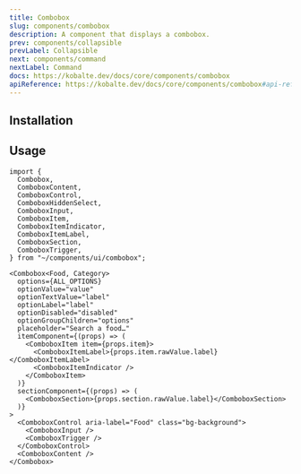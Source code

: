 ```yaml
---
title: Combobox
slug: components/combobox
description: A component that displays a combobox.
prev: components/collapsible
prevLabel: Collapsible
next: components/command
nextLabel: Command
docs: https://kobalte.dev/docs/core/components/combobox
apiReference: https://kobalte.dev/docs/core/components/combobox#api-reference
---
```



<PreviewTabs demoCode={ComboboxDemoCode}>
    <ComboboxDemo client:only="solid-js" /> 
</PreviewTabs>

## Installation

<InstallationTabs name="combobox" code={ComboboxCode} />

## Usage

```tsx
import {
  Combobox,
  ComboboxContent,
  ComboboxControl,
  ComboboxHiddenSelect,
  ComboboxInput,
  ComboboxItem,
  ComboboxItemIndicator,
  ComboboxItemLabel,
  ComboboxSection,
  ComboboxTrigger,
} from "~/components/ui/combobox";
```

```tsx
<Combobox<Food, Category>
  options={ALL_OPTIONS}
  optionValue="value"
  optionTextValue="label"
  optionLabel="label"
  optionDisabled="disabled"
  optionGroupChildren="options"
  placeholder="Search a food…"
  itemComponent={(props) => (
    <ComboboxItem item={props.item}>
      <ComboboxItemLabel>{props.item.rawValue.label}</ComboboxItemLabel>
      <ComboboxItemIndicator />
    </ComboboxItem>
  )}
  sectionComponent={(props) => (
    <ComboboxSection>{props.section.rawValue.label}</ComboboxSection>
  )}
>
  <ComboboxControl aria-label="Food" class="bg-background">
    <ComboboxInput />
    <ComboboxTrigger />
  </ComboboxControl>
  <ComboboxContent />
</Combobox>
```
